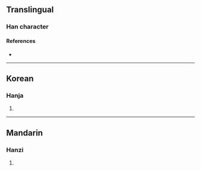 {{character info/new}}
==Translingual==

===Han character===
{{Han char|rn=102|rad=田|as=15|sn=20|four=|canj=MWILW}}

====References====
* {{Han ref|kx=0767.040|dkj=21971|dj=1177.100|hdz=42555.030|uh=7588|ud=30088}}

----

==Korean==

===Hanja===
{{ko-hanja|hangeul=벽|eumhun=|rv=byeok|mr=pyŏk|y=pyek}}

# {{defn|lang=ko|sort=田15}}

----

==Mandarin==

===Hanzi===
{{cmn-hanzi|pin=[[bò]] ([[bo4]])|wg=po<sup>4</sup>}}

# {{defn|lang=cmn|sort=田15}}
